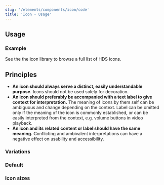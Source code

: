 ```yaml
---
slug: '/elements/components/icon/code'
title: 'Icon - Usage'
---
```



## Usage

### Example

<PlaygroundPreview>
  <IconFaceSmile aria-hidden="true" />
</PlaygroundPreview>

See the <Link size="M" href="visual-assets/icons">the icon library</Link> to browse a full list of HDS icons.

## Principles

- **An icon should always serve a distinct, easily understandable purpose.** Icons should not be used solely for decoration.
- **An icon should preferably be accompanied with a text label to give context for interpretation.** The meaning of icons by them self can be ambiguous and change depending on the context. Label can be omitted only if the meaning of the icon is commonly established, or can be easily interpreted from the context, e.g. volume buttons in video playback.
- **An icon and its related content or label should have the same meaning.** Conflicting and ambivalent interpretations can have a negative effect on usability and accessibility.

### Variations

### Default

<PlaygroundPreview>
  <IconFaceSmile aria-hidden="true" />
</PlaygroundPreview>

### Icon sizes

<PlaygroundPreview>
  <IconFaceSmile size="xs" aria-hidden="true" />
  <IconFaceSmile size="s" aria-hidden="true" />
  <IconFaceSmile size="m" aria-hidden="true" />
  <IconFaceSmile size="l" aria-hidden="true" />
  <IconFaceSmile size="xl" aria-hidden="true" />
</PlaygroundPreview>

